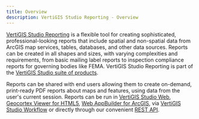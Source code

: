 ```yaml
---
title: Overview
description: VertiGIS Studio Reporting - Overview
---
```



[VertiGIS Studio Reporting](https://www.vertigisstudio.com/products/vertigis-studio-reporting/) is a flexible tool for creating sophisticated, professional-looking reports that include spatial and non-spatial data from ArcGIS map services, tables, databases, and other data sources. Reports can be created in all shapes and sizes, with varying complexities and requirements, from basic mailing label reports to inspection compliance reports for governing bodies like FEMA. VertiGIS Studio Reporting is part of the [VertiGIS Studio suite of products](https://www.vertigisstudio.com/products/).

Reports can be shared with end users allowing them to create on-demand, print-ready PDF reports about maps and features, using data from the user's current session. Reports can be run in [VertiGIS Studio Web](https://www.vertigisstudio.com/products/vertigis-studio-web/), [Geocortex Viewer for HTML5](https://docs.geocortex.com/essentials/gvh/), [Web AppBuilder for ArcGIS](https://www.esri.com/en-us/arcgis/products/web-appbuilder/overview), via [VertiGIS Studio Workflow](https://www.vertigisstudio.com/products/vertigis-studio-workflow/) or directly through our convenient [REST API](https://apps.vertigisstudio.com/reporting/service/).

<DesignerCallout />
